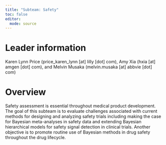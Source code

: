 ```yaml
---
title: "Subteam: Safety"
toc: false
editor: 
  mode: source
---
```


# Leader information

Karen Lynn Price (price_karen_lynn \[at\] lilly \[dot\] com), Amy Xia (hxia \[at\] amgen \[dot\] com), and Melvin Musaka (melvin.musaka \[at\] abbvie \[dot\] com)

# Overview

Safety assessment is essential throughout medical product development. The goal of this subteam is to evaluate challenges associated with current methods for designing and analyzing safety trials including making the case for Bayesian meta-analyses in safety data and extending Bayesian hierarchical models for safety signal detection in clinical trials. Another objective is to promote routine use of Bayesian methods in drug safety throughout the drug lifecycle.
